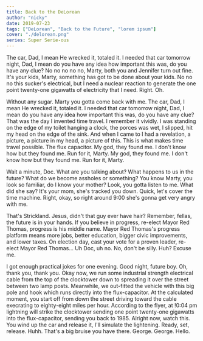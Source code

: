 ```yaml
---
title: Back to the DeLorean
author: "nicky"
date: 2019-07-23
tags: ["DeLorean", "Back to the Future", "lorem ipsum"]
cover: "./delorean.png"
series: Super Serie-ous
---
```


The car, Dad, I mean He wrecked it, totaled it. I needed that car tomorrow night, Dad, I mean do you have any idea how important this was, do you have any clue? No no no no no, Marty, both you and Jennifer turn out fine. It's your kids, Marty, something has got to be done about your kids. No no no this sucker's electrical, but I need a nuclear reaction to generate the one point twenty-one gigawatts of electricity that I need. Right. Oh.

Without any sugar. Marty you gotta come back with me. The car, Dad, I mean He wrecked it, totaled it. I needed that car tomorrow night, Dad, I mean do you have any idea how important this was, do you have any clue? That was the day I invented time travel. I remember it vividly. I was standing on the edge of my toilet hanging a clock, the porces was wet, I slipped, hit my head on the edge of the sink. And when I came to I had a revelation, a picture, a picture in my head, a picture of this. This is what makes time travel possible. The flux capacitor. My god, they found me. I don't know how but they found me. Run for it, Marty. My god, they found me. I don't know how but they found me. Run for it, Marty.

Wait a minute, Doc. What are you talking about? What happens to us in the future? What do we become assholes or something? You know Marty, you look so familiar, do I know your mother? Look, you gotta listen to me. What did she say? It's your mom, she's tracked you down. Quick, let's cover the time machine. Right, okay, so right around 9:00 she's gonna get very angry with me.

That's Strickland. Jesus, didn't that guy ever have hair? Remember, fellas, the future is in your hands. If you believe in progress, re-elect Mayor Red Thomas, progress is his middle name. Mayor Red Thomas's progress platform means more jobs, better education, bigger civic improvements, and lower taxes. On election day, cast your vote for a proven leader, re-elect Mayor Red Thomas... Uh Doc, uh no. No, don't be silly. Huh? Excuse me.

I got enough practical jokes for one evening. Good night, future boy. Oh, thank you, thank you. Okay now, we run some industrial strength electrical cable from the top of the clocktower down to spreading it over the street between two lamp posts. Meanwhile, we out-fitted the vehicle with this big pole and hook which runs directly into the flux-capacitor. At the calculated moment, you start off from down the street driving toward the cable execrating to eighty-eight miles per hour. According to the flyer, at !0:04 pm lightning will strike the clocktower sending one point twenty-one gigawatts into the flux-capacitor, sending you back to 1985. Alright now, watch this. You wind up the car and release it, I'll simulate the lightening. Ready, set, release. Huhh. That's a big bruise you have there. George. George. Hello.
